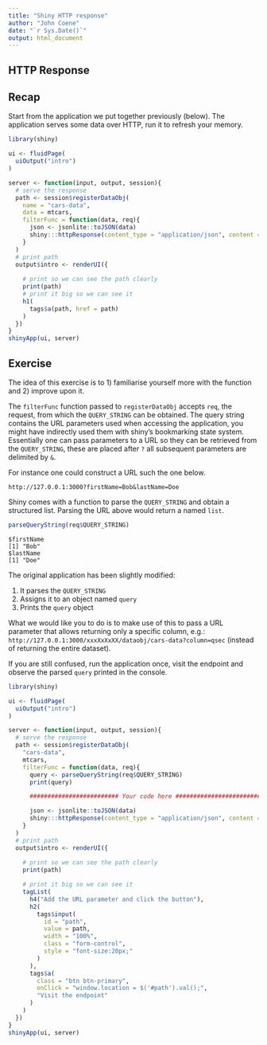 ```yaml
---
title: "Shiny HTTP response"
author: "John Coene"
date: "`r Sys.Date()`"
output: html_document
---
```


<div class="container" style="min-height:75vh;">

# HTTP Response

## Recap

Start from the application we put together previously (below). The application serves some data over HTTP, run it to refresh your memory.

```r
library(shiny)

ui <- fluidPage(
  uiOutput("intro")
)

server <- function(input, output, session){
  # serve the response
  path <- session$registerDataObj(
    name = "cars-data",
    data = mtcars,
    filterFunc = function(data, req){
      json <- jsonlite::toJSON(data)
      shiny:::httpResponse(content_type = "application/json", content = json)
    }
  )
  # print path
  output$intro <- renderUI({
    
    # print so we can see the path clearly
    print(path) 
    # print it big so we can see it
    h1(
      tags$a(path, href = path)
    )
  })
}
shinyApp(ui, server)
```

## Exercise

The idea of this exercise is to 1) familiarise yourself more with the function and 2) improve upon it.

The `filterFunc` function passed to `registerDataObj` accepts `req`, the request, from which the `QUERY_STRING` can be obtained. The query string contains the URL parameters used when accessing the application, you might have indirectly used them with shiny's bookmarking state system. Essentially one can pass parameters to a URL so they can be retrieved from the `QUERY_STRING`, these are placed after `?` all subsequent parameters are delimited by `&`.

For instance one could construct a URL such the one below.

`http://127.0.0.1:3000?firstName=Bob&lastName=Doe`

Shiny comes with a function to parse the `QUERY_STRING` and obtain a structured list. Parsing the URL above would return a named `list`.

```r
parseQueryString(req$QUERY_STRING)
```

```
$firstName
[1] "Bob"
$lastName
[1] "Doe"
```

The original application has been slightly modified:

1. It parses the `QUERY_STRING`
2. Assigns it to an object named `query`
3. Prints the `query` object

What we would like you to do is to make use of this to pass a URL parameter that allows returning only a specific column, e.g.: `http://127.0.0.1:3000/xxxXxXxXX/dataobj/cars-data?column=qsec` (instead of returning the entire dataset).

If you are still confused, run the application once, visit the endpoint and observe the parsed `query` printed in the console.

```r
library(shiny)

ui <- fluidPage(
  uiOutput("intro")
)

server <- function(input, output, session){
  # serve the response
  path <- session$registerDataObj(
    "cars-data",
    mtcars,
    filterFunc = function(data, req){
      query <- parseQueryString(req$QUERY_STRING)
      print(query)

      ######################### Your code here #########################

      json <- jsonlite::toJSON(data)
      shiny:::httpResponse(content_type = "application/json", content = json)
    }
  )
  # print path
  output$intro <- renderUI({
    
    # print so we can see the path clearly
    print(path) 

    # print it big so we can see it
    tagList(
      h4("Add the URL parameter and click the button"),
      h2(
        tags$input(
          id = "path",
          value = path, 
          width = "100%", 
          class = "form-control",
          style = "font-size:20px;"
        )
      ),
      tags$a(
        class = "btn btn-primary", 
        onClick = "window.location = $('#path').val();",
        "Visit the endpoint"
      )
    )
  })
}
shinyApp(ui, server)
```

</div>